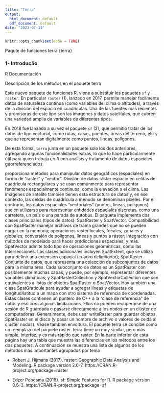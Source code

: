 ```yaml
---
title: "Terra"
output:
  html_document: default
  pdf_document: default
date: "2023-07-11"
---
```


```r
knitr::opts_chunk$set(echo = TRUE)
```


Paqute de funciones terra {terra} 

### 1- Introdução

R Documentación 

Descripción de los métodos en el paquete terra 

Este nuevo paquete de funciones R, viene a substituir los paquetes `sf` y `raster`. En particular `raster` (1), lanzado en 2017, permite manejar facilmente datos de naturaleza contínua (como variables del clima o altitudes), a través de la división del espacio en cuadrículas. Una de las fuentes mas recientes y promisoras de este tipo son las imágenes y datos satelitales, que cubren una variedad amplia de variables de diferentes tipos.

En 2018 fue lanzado a su vez el paquete `sf` (2), que permitió tratar de los datos de tipo vectorial, como rutas, casas, puentes, áreas del terreno, etc y que se representan digitalmente como puntos, lineas, polígonos.

De esta forma, `terra` junta en un paquete solo los dos anteriores, agregando algunas funcionalidades extras, lo que lo hace particularmente útil para quien trabaja en _R_ con análisis y tratamento de datos espaciales georreferenciados.




proporciona métodos para manipular datos geográficos (espaciales) en forma de "raster" y "vector". División de datos ráster
espacio en celdas de cuadrícula rectangulares y se usan comúnmente para representar fenómenos espacialmente continuos,
como la elevación o el clima. Las imágenes de satélite también tienen esta estructura de datos y, en ese contexto, las celdas de cuadrícula
a menudo se denominan píxeles. Por el contrario, los datos espaciales "vectoriales" (puntos, líneas, polígonos) suelen utilizarse
para representar entidades espaciales discretas, como una carretera, un país o una parada de autobús.
El paquete implementa dos clases principales (tipos de datos): SpatRaster y SpatVector. Compatibilidad con SpatRaster
manejar archivos de trama grandes que no se pueden cargar en la memoria; operaciones raster locales, focales, zonales y globales;
conversión de polígonos, líneas y puntos a ráster; integración con métodos de modelado para hacer predicciones espaciales;
y más. SpatVector admite todo tipo de operaciones geométricas, como las intersecciones.
Las clases adicionales incluyen SpatExtent, que se utiliza para definir una extensión espacial (cuadro delimitador); SpatRaster-
Conjunto de datos, que representa una colección de subconjuntos de datos para la misma área. Cada subconjunto de datos es un SpatRaster
con posiblemente muchas capas, y puede, por ejemplo, representar diferentes variables climáticas; y SpatRasterCollection
y SpatVectorCollection que son equivalentes a listas de objetos SpatRaster o SpatVector. Hay
también una clase SpatGraticule para ayudar a agregar líneas y etiquetas de longitud/latitud a un mapa con otro
sistema de referencia de coordenadas.
Estas clases contienen un puntero de C++ a la "clase de referencia" de datos y eso crea algunas limitaciones. Ellos no pueden
recuperarse de una sesión de R guardada o pasarse directamente a los nodos en un clúster de computadoras. Generalmente,
debe usar writeRaster para guardar objetos SpatRaster en el disco (y pasar un nombre de archivo o valores de celda al clúster
nodos). Véase también envoltura.
El paquete terra se concibe como un reemplazo del paquete raster. terra tiene un muy similar, pero más simple,
interfaz, y es más rápido que raster. En la parte inferior de esta página hay una tabla que muestra las diferencias en
los métodos entre los dos paquetes.
A continuación se muestra una lista de algunos de los métodos más importantes agrupados por tema



  +  Robert J. Hijmans (2017). raster: Geographic Data Analysis and Modeling. R package version 2.6-7. https://CRAN.R-project.org/package=raster
  
   +  Edzer Pebesma (2018). sf: Simple Features for R. R package version 0.6-3.
  https://CRAN.R-project.org/package=sf
